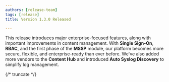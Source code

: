 ```yaml
---
authors: [release-team]
tags: [release]
title: Version 1.3.0 Released

---
```


This release introduces major enterprise-focused features, along with important improvements in content management. With **Single Sign-On**, **RBAC**, and the first phase of the **MSSP** module, our platform becomes more secure, flexible, and enterprise-ready than ever before. We've also added more vendors to the **Content Hub** and introduced **Auto Syslog Discovery** to simplify log management.

{/* truncate  */}

<Include id="release-1.3.0" />
